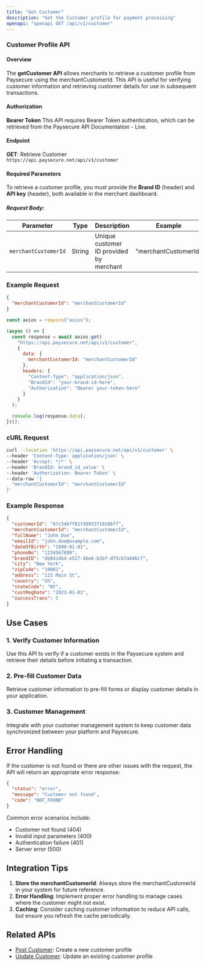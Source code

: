 ```yaml
---
title: "Get Customer"
description: "Get the Customer profile for payment processing"
openapi: "openapi GET /api/v1/customer"
---
```


### Customer Profile API

#### Overview
The **getCustomer API** allows merchants to retrieve a customer profile from Paysecure using the merchantCustomerId. This API is useful for verifying customer information and retrieving customer details for use in subsequent transactions.

#### Authorization
**Bearer Token**
This API requires Bearer Token authentication, which can be retrieved from the Paysecure API Documentation - Live.

#### Endpoint
**GET**: Retrieve Customer  
`https://api.paysecure.net/api/v1/customer`

#### Required Parameters
To retrieve a customer profile, you must provide the **Brand ID** (header) and **API key** (header), both available in the merchant dashboard.

##### Request Body:
| Parameter | Type | Description | Example |
|-----------|------|-------------|---------|
| `merchantCustomerId` | String | Unique customer ID provided by merchant | "merchantCustomerId" |

### Example Request
```json
{
  "merchantCustomerId": "merchantCustomerId"
}
```

```javascript JavaScript
const axios = require("axios");

(async () => {
  const response = await axios.get(
    "https://api.paysecure.net/api/v1/customer",
    {
      data: {
        merchantCustomerId: "merchantCustomerId"
      },
      headers: {
        "Content-Type": "application/json",
        "BrandId": "your-brand-id-here",
        "Authorization": "Bearer your-token-here"
      }
    }
  );

  console.log(response.data);
})();
```

### cURL Request
```sh
curl --location 'https://api.paysecure.net/api/v1/customer' \
--header 'Content-Type: application/json' \
--header 'Accept: */*' \
--header 'BrandId: brand_id_value' \
--header 'Authorization: Bearer Token' \
--data-raw '{
  "merchantCustomerId": "merchantCustomerId"
}'
```

### Example Response
```json
{
  "customerId": "67c54bff81fd9953719186ff",
  "merchantCustomerId": "merchantCustomerId",
  "fullName": "John Doe",
  "emailId": "john.doe@example.com",
  "dateOfBirth": "1990-01-01",
  "phoneNo": "1234567890",
  "brandID": "db8414b4-e527-4be6-b2bf-df5cb7a646c7",
  "city": "New York",
  "zipCode": "10001",
  "address": "123 Main St",
  "country": "US",
  "stateCode": "NY",
  "custRegDate": "2023-01-01",
  "successTrans": 5
}
```

## Use Cases

### 1. Verify Customer Information
Use this API to verify if a customer exists in the Paysecure system and retrieve their details before initiating a transaction.

### 2. Pre-fill Customer Data
Retrieve customer information to pre-fill forms or display customer details in your application.

### 3. Customer Management
Integrate with your customer management system to keep customer data synchronized between your platform and Paysecure.

## Error Handling

If the customer is not found or there are other issues with the request, the API will return an appropriate error response:

```json
{
  "status": "error",
  "message": "Customer not found",
  "code": "NOT_FOUND"
}
```

Common error scenarios include:
- Customer not found (404)
- Invalid input parameters (400)
- Authentication failure (401)
- Server error (500)

## Integration Tips

1. **Store the merchantCustomerId**: Always store the merchantCustomerId in your system for future reference.
2. **Error Handling**: Implement proper error handling to manage cases where the customer might not exist.
3. **Caching**: Consider caching customer information to reduce API calls, but ensure you refresh the cache periodically.

## Related APIs
- [Post Customer](/api-reference/cashier/post-customer): Create a new customer profile
- [Update Customer](/api-reference/cashier/update-customer): Update an existing customer profile 